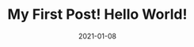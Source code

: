 ---
title: My First Post! Hello World!
slug: my-second-post
date: 2021-01-08
featureImage: nature.jpg
excerpt: You see the hedges, how I got it shaped up? It’s important to shape up your hedges, it’s like getting a haircut, stay fresh.
---